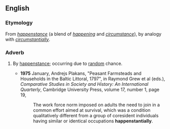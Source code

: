 ==English==

===Etymology===
From ''[[happenstance]]'' (a blend of ''[[happening]]'' and ''[[circumstance]]''), by analogy with ''[[circumstantially]]''.

===Adverb===
{{en-adv|-}}

# {{rare}} By [[happenstance]]; occurring due to [[random]] chance.
#* '''1975''' January, Andrejs Plakans, "Peasant Farmsteads and Households in the Baltic Littoral, 1797", in Raymond Grew et al (eds.), ''Comparative Studies in Society and History: An International Quarterly'', Cambridge University Press, volume 17, number 1, page 19,
#*: The work force norm imposed on adults the need to join in a common effort aimed at survival, which was a condition qualitatively different from a group of coresident individuals having similar or identical occupations '''happenstantially'''.